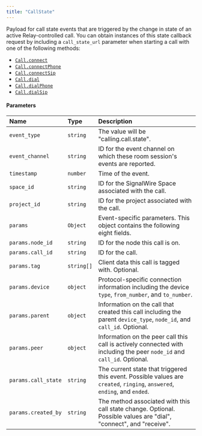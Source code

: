 ---
title: "CallState"
---

Payload for call state events that are triggered by the change in state of an active Relay-controlled call. You can obtain instances of this state callback request by including a `call_state_url` parameter when starting a call with one of the following methods:

- [`Call.connect`](./voice-call.mdx#connect)
- [`Call.connectPhone`](./voice-call.mdx#connectphone)
- [`Call.connectSip`](./voice-call.mdx#connectsip)
- [`Call.dial`](./voice-call.mdx#dial)
- [`Call.dialPhone`](./voice-client.mdx#dialphone)
- [`Call.dialSip`](./voice-client.mdx#dialsip)

#### Parameters

| Name                | Type       | Description                                                                                                               |
| :------------------ | :--------- | :------------------------------------------------------------------------------------------------------------------------ |
| `event_type`        | `string`   | The value will be "calling.call.state".                                                                                   |
| `event_channel`     | `string`   | ID for the event channel on which these room session's events are reported.                                               |
| `timestamp`         | `number`   | Time of the event.                                                                                                        |
| `space_id`          | `string`   | ID for the SignalWire Space associated with the call.                                                                     |
| `project_id`        | `string`   | ID for the project associated with the call.                                                                              |
| `params`            | `Object`   | Event-specific parameters. This object contains the following eight fields.                                               |
| `params.node_id`    | `string`   | ID for the node this call is on.                                                                                          |
| `params.call_id`    | `string`   | ID for the call.                                                                                                          |
| `params.tag`        | `string[]` | Client data this call is tagged with. Optional.                                                                           |
| `params.device`     | `object`   | Protocol-specific connection information including the device `type`, `from_number`, and `to_number`.                     |
| `params.parent`     | `object`   | Information on the call that created this call including the parent `device_type`, `node_id`, and `call_id`. Optional.    |
| `params.peer`       | `object`   | Information on the peer call this call is actively connected with including the peer `node_id` and `call_id`. Optional.   |
| `params.call_state` | `string`   | The current state that triggered this event. Possible values are `created`, `ringing`, `answered`, `ending`, and `ended`. |
| `params.created_by` | `string`   | The method associated with this call state change. Optional. Possible values are "dial", "connect", and "receive".        |
